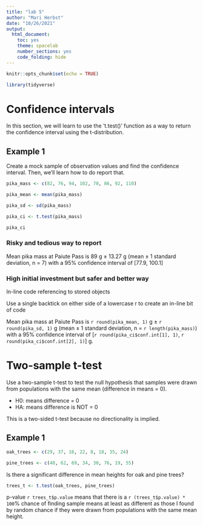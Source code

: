 ```yaml
---
title: "lab 5"
author: "Mari Herbst"
date: "10/26/2021"
output: 
  html_document: 
    toc: yes
    theme: spacelab
    number_sections: yes
    code_folding: hide
---
```


```r
knitr::opts_chunk$set(echo = TRUE)

library(tidyverse)
```

# Confidence intervals

In this section, we will learn to use the 't.test()' function as a way to return the confidence interval using the t-distribution.

## Example 1

Create a mock sample of observation values and find the confidence interval. Then, we'll learn how to do report that.

```r
pika_mass <- c(82, 76, 94, 102, 70, 86, 92, 110)

pika_mean <- mean(pika_mass)

pika_sd <- sd(pika_mass)

pika_ci <- t.test(pika_mass)

pika_ci
```

### Risky and tedious way to report

Mean pika mass at Paiute Pass is 89 g $\pm$ 13.27 g (mean $\pm$ 1 standard deviation, n = 7) with a 95% confidence interval of [77.9, 100.1]

### High initial investment but safer and better way

In-line code referencing to stored objects

Use a single backtick on either side of a lowercase r to create an in-line bit of code

Mean pika mass at Paiute Pass is `r round(pika_mean, 1)` g $\pm$ `r round(pika_sd, 1)` g (mean $\pm$ 1 standard deviation, n = `r length(pika_mass)`) with a 95% confidence interval of [`r round(pika_ci$conf.int[1], 1)`, `r round(pika_ci$conf.int[2], 1)`] g.

# Two-sample t-test

Use a two-sample t-test to test the null hypothesis that samples were drawn from populations with the same mean (difference in means = 0).

- H0: means difference = 0
- HA: means difference is NOT = 0

This is a two-sided t-test because no directionality is implied.

## Example 1

```r
oak_trees <- c(29, 37, 16, 22, 8, 18, 35, 24)

pine_trees <- c(48, 62, 69, 34, 30, 76, 19, 55)
```

Is there a significant difference in mean heights for oak and pine trees?

```r
trees_t <- t.test(oak_trees, pine_trees)
```

p-value `r trees_t$p.value` means that there is a `r (trees_t$p.value) * 100`% chance of finding sample means at least as different as those I found by random chance if they were drawn from populations with the same mean height.

